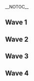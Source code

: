 {{DISPLAYTITLE:Get On My Level 2015: ''Melee'' Singles Pools}}
{{tabs static
|name1=Overview
|link1=Get On My Level/2015/Melee
|name2=Attendees
|link2=Get On My Level/2015/Melee/Attendees
|name3=Singles Pools
|link3=Get On My Level/2015/Melee/Singles Pools
|name4=Singles Bracket
|link4=Get On My Level/2015/Melee/Singles Bracket
|name5=Doubles Pools
|link5=Get On My Level/2015/Melee/Doubles Pools
|name6=Doubles Bracket
|link6=Get On My Level/2015/Melee/Doubles Bracket
|This=3
}}<br>
{{tabs static
|name1=Round 1
|link1=Get On My Level/2015/Melee/Singles Pools
|name2=Round 2
|link2=Get On My Level/2015/Melee/Singles Pools/R2
|This=1
}}<br>
__NOTOC__
==Wave 1==
{{Box|start|padding=2em}}
==={{HiddenSort| Pool 1}}===
{{GroupTableStart|Pool 1|width=200px}}
{{GroupTableSlot|Prince Abu|flag=us|win_m=6|lose_m=0|place=1|bg=up}}
{{GroupTableSlot|AP Renekton|flag=ca|win_m=5|lose_m=1|place=2|bg=up}}
{{GroupTableSlot|Vorde|flag=ca|win_m=4|lose_m=2|place=3|bg=up}}
{{GroupTableSlot|ViiSlash|flag=ca|win_m=2|lose_m=4|place=4|bg=down}}
{{GroupTableSlot|Greener|flag=|win_m=2|lose_m=4|place=4|bg=down}}
{{GroupTableSlot|TheSusLur14|flag=ca|win_m=2|lose_m=4|place=4|bg=down}}
{{GroupTableSlot|Severian|flag=ca|win_m=0|lose_m=6|place=7|bg=down}}
{{GroupTableEnd}}
{{Box|break|padding=2em}}

==={{HiddenSort| Pool 2}}===
{{GroupTableStart|Pool 2|width=200px}}
{{GroupTableSlot|Toph|flag=us|win_m=6|lose_m=0|place=1|bg=up}}
{{GroupTableSlot|K|flag=ca|win_m=5|lose_m=1|place=2|bg=up}}
{{GroupTableSlot|Swing First|flag=ca|win_m=4|lose_m=2|place=3|bg=up}}
{{GroupTableSlot|Kim Yung Un|flag=ca|win_m=3|lose_m=3|place=4|bg=down}}
{{GroupTableSlot|Astra|flag=ca|win_m=2|lose_m=4|place=5|bg=down}}
{{GroupTableSlot|Crimson|flag=ca|win_m=1|lose_m=5|place=6|bg=down}}
{{GroupTableSlot|Gains|flag=ca|win_m=0|lose_m=6|place=7|bg=down}}
{{GroupTableEnd}}
{{Box|break|padding=2em}}

==={{HiddenSort| Pool 3}}===
{{GroupTableStart|Pool 3|width=200px}}
{{GroupTableSlot|Fork|flag=ca|win_m=6|lose_m=0|place=1|bg=up}}
{{GroupTableSlot|Mach|flag=ca|win_m=5|lose_m=1|place=2|bg=up}}
{{GroupTableSlot|Crash|flag=ca|win_m=4|lose_m=2|place=3|bg=up}}
{{GroupTableSlot|PKM|flag=ca|win_m=3|lose_m=3|place=4|bg=down}}
{{GroupTableSlot|Symes|flag=ca|win_m=2|lose_m=4|place=5|bg=down}}
{{GroupTableSlot|Jethrotex|flag=ca|win_m=1|lose_m=5|place=6|bg=down}}
{{GroupTableSlot|Atom|flag=ca|win_m=0|lose_m=6|place=7|bg=down}}
{{GroupTableEnd}}
{{Box|break|padding=2em}}

==={{HiddenSort| Pool 4}}===
{{GroupTableStart|Pool 4|width=200px}}
{{GroupTableSlot|MacD|flag=us|win_m=6|lose_m=0|place=1|bg=up}}
{{GroupTableSlot|Linksta|flag=ca|win_m=5|lose_m=1|place=2|bg=up}}
{{GroupTableSlot|SeeRaY|flag=pt|win_m=4|lose_m=2|place=3|bg=up}}
{{GroupTableSlot|Kao|flag=ca|win_m=3|lose_m=3|place=4|bg=down}}
{{GroupTableSlot|nintnt|flag=ca|win_m=2|lose_m=4|place=5|bg=down}}
{{GroupTableSlot|gemigumi|flag=ca|win_m=1|lose_m=5|place=6|bg=down}}
{{GroupTableSlot|gouf|flag=ca|win_m=0|lose_m=6|place=7|bg=down}}
{{GroupTableEnd}}
{{Box|break|padding=2em}}

==={{HiddenSort| Pool 5}}===
{{GroupTableStart|Pool 5|width=200px}}
{{GroupTableSlot|Trulliam|flag=ca|win_m=6|lose_m=0|place=1|bg=up}}
{{GroupTableSlot|Moky|flag=ca|win_m=5|lose_m=1|place=2|bg=up}}
{{GroupTableSlot|InfernoJesus|flag=ca|win_m=4|lose_m=2|place=3|bg=up}}
{{GroupTableSlot|Chase|flag=ca|win_m=3|lose_m=3|place=4|bg=down}}
{{GroupTableSlot|KenZz|flag=ca|win_m=2|lose_m=4|place=5|bg=down}}
{{GroupTableSlot|Sheep|flag=ca|win_m=1|lose_m=5|place=6|bg=down}}
{{GroupTableSlot|Asunder|flag=ca|win_m=0|lose_m=6|place=7|bg=down}}
{{GroupTableEnd}}
{{Box|break|padding=2em}}

==={{HiddenSort| Pool 6}}===
{{GroupTableStart|Pool 6|width=200px}}
{{GroupTableSlot|Jamrun|flag=ca|win_m=6|lose_m=0|place=1|bg=up}}
{{GroupTableSlot|Kyle|flag=ca|win_m=5|lose_m=1|place=2|bg=up}}
{{GroupTableSlot|Chirka|flag=ca|win_m=3|lose_m=3|place=3|bg=up}}
{{GroupTableSlot|Zeekyueff Emgeebee|flag=ca|win_m=3|lose_m=3|place=4|bg=down}}
{{GroupTableSlot|Tora|flag=ca|win_m=2|lose_m=4|place=5|bg=down}}
{{GroupTableSlot|Keon|flag=ca|win_m=2|lose_m=4|place=6|bg=down}}
{{GroupTableSlot|M3CHE|flag=ca|win_m=0|lose_m=6|place=7|bg=down}}
{{GroupTableEnd}}
{{Box|break|padding=2em}}

==={{HiddenSort| Pool 7}}===
{{GroupTableStart|Pool 7|width=200px}}
{{GroupTableSlot|squible|flag=us|win_m=6|lose_m=0|place=1|bg=up}}
{{GroupTableSlot|Scidadle|flag=ca|win_m=5|lose_m=1|place=2|bg=up}}
{{GroupTableSlot|Lil Brown|flag=ca|win_m=3|lose_m=3|place=3|bg=up}}
{{GroupTableSlot|Dope|flag=ca|win_m=3|lose_m=3|place=3|bg=down}}
{{GroupTableSlot|Delay|flag=ca|win_m=2|lose_m=4|place=5|bg=down}}
{{GroupTableSlot|phrozn|flag=ca|win_m=2|lose_m=4|place=5|bg=down}}
{{GroupTableSlot|Low Expectations|flag=ca|win_m=0|lose_m=6|place=7|bg=down}}
{{GroupTableEnd}}
{{Box|break|padding=2em}}

==={{HiddenSort| Pool 8}}===
{{GroupTableStart|Pool 8|width=200px}}
{{GroupTableSlot|Nightmare|flag=ca|win_m=6|lose_m=0|place=1|bg=up}}
{{GroupTableSlot|Drolian|flag=ca|win_m=5|lose_m=1|place=2|bg=up}}
{{GroupTableSlot|Green Mario|flag=ca|win_m=4|lose_m=2|place=3|bg=up}}
{{GroupTableSlot|Dr.Shots|flag=ca|win_m=3|lose_m=3|place=4|bg=down}}
{{GroupTableSlot|Looke|flag=ca|win_m=2|lose_m=4|place=5|bg=down}}
{{GroupTableSlot|Snakattak|flag=ca|win_m=1|lose_m=5|place=6|bg=down}}
{{GroupTableSlot|Shrimp|flag=ca|win_m=0|lose_m=6|place=7|bg=down}}
{{GroupTableEnd}}
{{Box|end}}

==Wave 2==
{{Box|start|padding=2em}}
==={{HiddenSort| Pool 9}}===
{{GroupTableStart|Pool 9|width=200px}}
{{GroupTableSlot|IB|flag=ca|win_m=6|lose_m=0|place=1|bg=up}}
{{GroupTableSlot|mchen|flag=ca|win_m=5|lose_m=1|place=2|bg=up}}
{{GroupTableSlot|JANKZ|flag=ca|win_m=4|lose_m=2|place=3|bg=up}}
{{GroupTableSlot|Jell0|flag=ca|win_m=3|lose_m=3|place=4|bg=down}}
{{GroupTableSlot|Pentagramic|flag=ca|win_m=2|lose_m=4|place=5|bg=down}}
{{GroupTableSlot|Ktar|flag=ca|win_m=1|lose_m=5|place=6|bg=down}}
{{GroupTableSlot|NorthWind|flag=ca|win_m=0|lose_m=6|place=7|bg=down}}
{{GroupTableEnd}}
{{Box|break|padding=2em}}

==={{HiddenSort| Pool 10}}===
{{GroupTableStart|Pool 10|width=200px}}
{{GroupTableSlot|Weon-X|flag=cl|win_m=6|lose_m=0|place=1|bg=up}}
{{GroupTableSlot|Tranimal|flag=ca|win_m=5|lose_m=1|place=2|bg=up}}
{{GroupTableSlot|Voltampt|flag=ca|win_m=4|lose_m=2|place=3|bg=up}}
{{GroupTableSlot|kapkong|flag=ca|win_m=3|lose_m=3|place=4|bg=down}}
{{GroupTableSlot|Wisdom|flag=ca|win_m=2|lose_m=4|place=5|bg=down}}
{{GroupTableSlot|Sweg|flag=ca|win_m=1|lose_m=5|place=6|bg=down}}
{{GroupTableSlot|Shveed|flag=ca|win_m=0|lose_m=6|place=7|bg=down}}
{{GroupTableEnd}}
{{Box|break|padding=2em}}

==={{HiddenSort| Pool 11}}===
{{GroupTableStart|Pool 11|width=200px}}
{{GroupTableSlot|n0ne|flag=ni|win_m=6|lose_m=0|place=1|bg=up}}
{{GroupTableSlot|Plum|flag=uz|win_m=5|lose_m=1|place=2|bg=up}}
{{GroupTableSlot|Ndrrew|flag=ca|win_m=4|lose_m=2|place=3|bg=up}}
{{GroupTableSlot|jon|flag=ca|win_m=3|lose_m=3|place=4|bg=down}}
{{GroupTableSlot|Disdeyn|flag=ca|win_m=2|lose_m=4|place=5|bg=down}}
{{GroupTableSlot|RLMD|flag=ca|win_m=1|lose_m=5|place=6|bg=down}}
{{GroupTableSlot|Wransky|flag=ca|win_m=0|lose_m=6|place=7|bg=down}}
{{GroupTableEnd}}
{{Box|break|padding=2em}}

==={{HiddenSort| Pool 12}}===
{{GroupTableStart|Pool 12|width=200px}}
{{GroupTableSlot|Duck|flag=us|win_m=6|lose_m=0|place=1|bg=up}}
{{GroupTableSlot|Fern|flag=ca|win_m=5|lose_m=1|place=2|bg=up}}
{{GroupTableSlot|iloveNTR|flag=ca|win_m=4|lose_m=2|place=3|bg=up}}
{{GroupTableSlot|IR|flag=ca|win_m=3|lose_m=3|place=4|bg=down}}
{{GroupTableSlot|Soft Serve|flag=ca|win_m=2|lose_m=4|place=5|bg=down}}
{{GroupTableSlot|Wakening|flag=ca|win_m=1|lose_m=5|place=6|bg=down}}
{{GroupTableSlot|Daze|flag=ca|win_m=0|lose_m=6|place=7|bg=down}}
{{GroupTableEnd}}
{{Box|break|padding=2em}}

==={{HiddenSort| Pool 13}}===
{{GroupTableStart|Pool 13|width=200px}}
{{GroupTableSlot|Vwins|flag=ca|win_m=6|lose_m=0|place=1|bg=up}}
{{GroupTableSlot|Sedimentary Rock|flag=ca|win_m=5|lose_m=1|place=2|bg=up}}
{{GroupTableSlot|Jr|flag=ca|win_m=3|lose_m=3|place=3|bg=up}}
{{GroupTableSlot|Blitz|flag=ca|win_m=3|lose_m=3|place=4|bg=down}}
{{GroupTableSlot|Mox|flag=ca|win_m=3|lose_m=3|place=5|bg=down}}
{{GroupTableSlot|Symptomized|flag=ca|win_m=1|lose_m=5|place=6|bg=down}}
{{GroupTableSlot|shffl|flag=ca|win_m=0|lose_m=6|place=7|bg=down}}
{{GroupTableEnd}}
{{Box|break|padding=2em}}

==={{HiddenSort| Pool 14}}===
{{GroupTableStart|Pool 14|width=200px}}
{{GroupTableSlot|Kage|flag=ca|win_m=6|lose_m=0|place=1|bg=up}}
{{GroupTableSlot|V115|flag=ca|win_m=5|lose_m=1|place=2|bg=up}}
{{GroupTableSlot|Rappsody|flag=ca|win_m=4|lose_m=2|place=3|bg=up}}
{{GroupTableSlot|Juice|flag=ca|win_m=2|lose_m=4|place=4|bg=down}}
{{GroupTableSlot|Mosh|flag=ca|win_m=2|lose_m=4|place=5|bg=down}}
{{GroupTableSlot|N0z1ck|flag=ca|win_m=2|lose_m=4|place=6|bg=down}}
{{GroupTableSlot|AttackingZack|flag=ca|win_m=0|lose_m=6|place=7|bg=down}}
{{GroupTableEnd}}
{{Box|break|padding=2em}}

==={{HiddenSort| Pool 15}}===
{{GroupTableStart|Pool 15|width=200px}}
{{GroupTableSlot|KirbyKaze|flag=ca|win_m=6|lose_m=0|place=1|bg=up}}
{{GroupTableSlot|Gabe|flag=ca|win_m=5|lose_m=1|place=2|bg=up}}
{{GroupTableSlot|Zorro|flag=ca|win_m=4|lose_m=2|place=3|bg=up}}
{{GroupTableSlot|Milo|flag=us|win_m=3|lose_m=3|place=4|bg=down}}
{{GroupTableSlot|Seanye|flag=ca|win_m=2|lose_m=4|place=5|bg=down}}
{{GroupTableSlot|Melo|flag=ca|win_m=1|lose_m=5|place=6|bg=down}}
{{GroupTableSlot|XYZ|flag=ca|win_m=0|lose_m=6|place=7|bg=down}}
{{GroupTableEnd}}
{{Box|break|padding=2em}}

==={{HiddenSort| Pool 16}}===
{{GroupTableStart|Pool 16|width=200px}}
{{GroupTableSlot|Riddlebox|flag=ca|win_m=6|lose_m=0|place=1|bg=up}}
{{GroupTableSlot|spoopy|flag=ca|win_m=5|lose_m=1|place=2|bg=up}}
{{GroupTableSlot|keatsta|flag=ca|win_m=4|lose_m=2|place=3|bg=up}}
{{GroupTableSlot|Strega|flag=ca|win_m=3|lose_m=3|place=4|bg=down}}
{{GroupTableSlot|519_SNAX|flag=ca|win_m=2|lose_m=4|place=5|bg=down}}
{{GroupTableSlot|Grapefruit|flag=ca|win_m=1|lose_m=5|place=6|bg=down}}
{{GroupTableSlot|SugoiBoy|flag=ca|win_m=0|lose_m=6|place=7|bg=down}}
{{GroupTableEnd}}
{{Box|end}}

==Wave 3==
{{Box|start|padding=2em}}
==={{HiddenSort| Pool 17}}===
{{GroupTableStart|Pool 17|width=200px}}
{{GroupTableSlot|Hungrybox|flag=us|win_m=6|lose_m=0|place=1|bg=up}}
{{GroupTableSlot|Lahti|flag=ca|win_m=5|lose_m=1|place=2|bg=up}}
{{GroupTableSlot|Liquid|flag=ca|win_m=3|lose_m=3|place=3|bg=up}}
{{GroupTableSlot|NAKAT|flag=us|win_m=3|lose_m=3|place=4|bg=down}}
{{GroupTableSlot|Cake|flag=ca|win_m=3|lose_m=3|place=5|bg=down}}
{{GroupTableSlot|Toner|flag=ca|win_m=1|lose_m=5|place=6|bg=down}}
{{GroupTableSlot|Ben|flag=ca|win_m=0|lose_m=6|place=7|bg=down}}
{{GroupTableEnd}}
{{Box|break|padding=2em}}

==={{HiddenSort| Pool 18}}===
{{GroupTableStart|Pool 18|width=200px}}
{{GroupTableSlot|Hax|flag=us|win_m=6|lose_m=0|place=1|bg=up}}
{{GroupTableSlot|Syphichan|flag=ca|win_m=5|lose_m=1|place=2|bg=up}}
{{GroupTableSlot|zhao_guang|flag=ca|win_m=4|lose_m=2|place=3|bg=up}}
{{GroupTableSlot|BoomyX|flag=ca|win_m=3|lose_m=3|place=4|bg=down}}
{{GroupTableSlot|Kevin|flag=ca|win_m=2|lose_m=4|place=5|bg=down}}
{{GroupTableSlot|SpaceGhost|flag=ca|win_m=1|lose_m=5|place=6|bg=down}}
{{GroupTableSlot|Nate$|flag=ca|win_m=0|lose_m=6|place=7|bg=down}}
{{GroupTableEnd}}
{{Box|break|padding=2em}}

==={{HiddenSort| Pool 19}}===
{{GroupTableStart|Pool 19|width=200px}}
{{GroupTableSlot|Coffeeblack|flag=ca|win_m=6|lose_m=0|place=1|bg=up}}
{{GroupTableSlot|summonedfist|flag=ca|win_m=5|lose_m=1|place=2|bg=up}}
{{GroupTableSlot|PriceTag|flag=ca|win_m=4|lose_m=2|place=3|bg=up}}
{{GroupTableSlot|OT Eric|flag=|win_m=3|lose_m=3|place=4|bg=down}}
{{GroupTableSlot|Coro|flag=ca|win_m=2|lose_m=4|place=5|bg=down}}
{{GroupTableSlot|Lumi|flag=ca|win_m=1|lose_m=5|place=6|bg=down}}
{{GroupTableSlot|Chum Bucket Customer|flag=ca|win_m=0|lose_m=6|place=7|bg=down}}
{{GroupTableEnd}}
{{Box|break|padding=2em}}

==={{HiddenSort| Pool 20}}===
{{GroupTableStart|Pool 20|width=200px}}
{{GroupTableSlot|sauc3|flag=ca|win_m=6|lose_m=0|place=1|bg=up}}
{{GroupTableSlot|Imyt|flag=us|win_m=5|lose_m=1|place=2|bg=up}}
{{GroupTableSlot|xuna|flag=ca|win_m=4|lose_m=2|place=3|bg=up}}
{{GroupTableSlot|LXIX|flag=ca|win_m=3|lose_m=3|place=4|bg=down}}
{{GroupTableSlot|Duck Chris|flag=ca|win_m=2|lose_m=4|place=5|bg=down}}
{{GroupTableSlot|Barrage|flag=ca|win_m=1|lose_m=5|place=6|bg=down}}
{{GroupTableSlot|Sly Cooper|flag=ca|win_m=0|lose_m=6|place=7|bg=down}}
{{GroupTableEnd}}
{{Box|break|padding=2em}}

==={{HiddenSort| Pool 21}}===
{{GroupTableStart|Pool 21|width=200px}}
{{GroupTableSlot|The Moon|flag=us|win_m=6|lose_m=0|place=1|bg=up}}
{{GroupTableSlot|GoDiegoGo|flag=ca|win_m=0|lose_m=1|place=2|bg=up}}
{{GroupTableSlot|L2P|flag=ca|win_m=0|lose_m=1|place=3|bg=up}}
{{GroupTableSlot|NyteShadows|flag=ca|win_m=|lose_m=|place=|bg=down}}
{{GroupTableSlot|Chriskow|flag=ca|win_m=|lose_m=|place=|bg=down}}
{{GroupTableSlot|DiabloMablo|flag=ca|win_m=|lose_m=|place=|bg=down}}
{{GroupTableSlot|Slush|flag=ca|win_m=|lose_m=|place=|bg=down}}
{{GroupTableEnd}}
{{Box|break|padding=2em}}

==={{HiddenSort| Pool 22}}===
{{GroupTableStart|Pool 22|width=200px}}
{{GroupTableSlot|chesterr01|flag=ca|win_m=|lose_m=|place=1|bg=up}}
{{GroupTableSlot|Emanon|flag=us|win_m=|lose_m=|place=2|bg=up}}
{{GroupTableSlot|Alice |team= |place=3 |win_m= |lose_m= |win_g= |lose_g= |bg=up }}
{{GroupTableSlot|Liefx|flag=|win_m=|lose_m=|place=|bg=down}}
{{GroupTableSlot|SackofWine|flag=ca|win_m=|lose_m=|place=|bg=down}}
{{GroupTableSlot|Taco |team= |place= |win_m= |lose_m= |win_g= |lose_g= |bg=down}}
{{GroupTableSlot|Onibot|flag=ca|win_m=|lose_m=|place=|bg=down}}
{{GroupTableEnd}}
{{Box|break|padding=2em}}

==={{HiddenSort| Pool 23}}===
{{GroupTableStart|Pool 23|width=200px}}
{{GroupTableSlot|Kalamazhu|flag=us|win_m=|lose_m=|place=1|bg=up}}
{{GroupTableSlot|Hex|flag=ca|win_m=|lose_m=|place=2|bg=up}}
{{GroupTableSlot|The Engineer|flag=ca|win_m=|lose_m=|place=3|bg=up}}
{{GroupTableSlot|Shiney Mewtwo|flag=ca|win_m=|lose_m=|place=|bg=down}}
{{GroupTableSlot|Nysyarc|flag=ca|win_m=|lose_m=|place=|bg=down}}
{{GroupTableSlot|T.O.S. |team= |place= |win_m= |lose_m= |win_g= |lose_g= |bg=down}}
{{GroupTableSlot|WISH|flag=ca|win_m=|lose_m=|place=|bg=down}}
{{GroupTableEnd}}
{{Box|break|padding=2em}}

==={{HiddenSort| Pool 24}}===
{{GroupTableStart|Pool 24|width=200px}}
{{GroupTableSlot|KJH|flag=us|win_m=|lose_m=|place=1|bg=up}}
{{GroupTableSlot|Krisp|flag=ca|win_m=|lose_m=|place=2|bg=up}}
{{GroupTableSlot|Menard|flag=ca|win_m=|lose_m=|place=3|bg=up}}
{{GroupTableSlot|Slippy|flag=ca|win_m=|lose_m=|place=|bg=down}}
{{GroupTableSlot|Jubiyab|flag=ca|win_m=|lose_m=|place=|bg=down}}
{{GroupTableSlot|Kale|flag=ca|win_m=|lose_m=|place=|bg=down}}
{{GroupTableSlot|Ellie |team= |place= |win_m= |lose_m= |win_g= |lose_g= |bg=down}}
{{GroupTableEnd}}
{{Box|end}}

==Wave 4==
{{Box|start|padding=2em}}
==={{HiddenSort| Pool 25}}===
{{GroupTableStart|Pool 25|width=200px}}
{{GroupTableSlot|Juggleguy|flag=us|win_m=|lose_m=|place=1|bg=up}}
{{GroupTableSlot|Phake|flag=ca|win_m=|lose_m=|place=2|bg=up}}
{{GroupTableSlot|wakka|flag=ca|win_m=|lose_m=|place=3|bg=up}}
{{GroupTableSlot|cylinder|flag=ca|win_m=|lose_m=|place=|bg=down}}
{{GroupTableSlot|Marko64|flag=ca|win_m=|lose_m=|place=|bg=down}}
{{GroupTableSlot|cashmoney|flag=ca|win_m=|lose_m=|place=|bg=down}}
{{GroupTableSlot|Yung|flag=ca|win_m=|lose_m=|place=|bg=down}}
{{GroupTableEnd}}
{{Box|break|padding=2em}}

==={{HiddenSort| Pool 26}}===
{{GroupTableStart|Pool 26|width=200px}}
{{GroupTableSlot|Unknown522|flag=ca|win_m=|lose_m=|place=1|bg=up}}
{{GroupTableSlot|FendrickLamar|flag=us|win_m=|lose_m=|place=2|bg=up}}
{{GroupTableSlot|zach2m1|flag=ca|win_m=|lose_m=|place=3|bg=up}}
{{GroupTableSlot|Rabbit|flag=ca|win_m=|lose_m=|place=|bg=down}}
{{GroupTableSlot|Zukon|flag=ca|win_m=|lose_m=|place=|bg=down}}
{{GroupTableSlot|ToeZ|flag=ca|win_m=|lose_m=|place=|bg=down}}
{{GroupTableSlot|Cat|flag=ca|win_m=|lose_m=|place=|bg=down}}
{{GroupTableEnd}}
{{Box|break|padding=2em}}

==={{HiddenSort| Pool 27}}===
{{GroupTableStart|Pool 27|width=200px}}
{{GroupTableSlot|Hello|flag=ca|win_m=|lose_m=|place=1|bg=up}}
{{GroupTableSlot|HHH|flag=ca|win_m=|lose_m=|place=2|bg=up}}
{{GroupTableSlot|Monib|flag=ca|win_m=|lose_m=|place=3|bg=up}}
{{GroupTableSlot|Radiowar|flag=ca|win_m=|lose_m=|place=|bg=down}}
{{GroupTableSlot|13uck5h0t|flag=ca|win_m=|lose_m=|place=|bg=down}}
{{GroupTableSlot|Fiend|flag=ca|win_m=|lose_m=|place=|bg=down}}
{{GroupTableSlot|Hien|flag=ca|win_m=|lose_m=|place=|bg=down}}
{{GroupTableEnd}}
{{Box|break|padding=2em}}

==={{HiddenSort| Pool 28}}===
{{GroupTableStart|Pool 28|width=200px}}
{{GroupTableSlot|4Serial|flag=ca |place=1 |win_m= |lose_m= |win_g= |lose_g= |bg=up }}
{{GroupTableSlot|Toast |flag=ca |place=2 |win_m= |lose_m= |win_g= |lose_g= |bg=up }}
{{GroupTableSlot|Deep Dish |flag=ca |place=3 |win_m= |lose_m= |win_g= |lose_g= |bg=up }}
{{GroupTableSlot|Kid|flag=ca|win_m=|lose_m=|place=|bg=down}}
{{GroupTableSlot|M92|flag=ca|win_m=|lose_m=|place=|bg=down}}
{{GroupTableSlot|Ryuu|flag=ca|win_m=|lose_m=|place=|bg=down}}
{{GroupTableSlot|Marty|flag=us |place= |win_m= |lose_m= |win_g= |lose_g= |bg=down }}
{{GroupTableEnd}}
{{Box|break|padding=2em}}

==={{HiddenSort| Pool 29}}===
{{GroupTableStart|Pool 29|width=200px}}
{{GroupTableSlot|RaynEX|flag=ca|win_m=|lose_m=|place=1|bg=up}}
{{GroupTableSlot|Towel|flag=ca|win_m=|lose_m=|place=2|bg=up}}
{{GroupTableSlot|Sawrik|flag=ca|win_m=|lose_m=|place=3|bg=up}}
{{GroupTableSlot|Rasclat|flag=us|win_m=|lose_m=|place=|bg=down}}
{{GroupTableSlot|Tadpole|flag=ca|win_m=|lose_m=|place=|bg=down}}
{{GroupTableSlot|Soda|flag=ca|win_m=|lose_m=|place=|bg=down}}
{{GroupTableSlot|Radar|flag=ca|win_m=|lose_m=|place=|bg=down}}
{{GroupTableEnd}}
{{Box|break|padding=2em}}

==={{HiddenSort| Pool 30}}===
{{GroupTableStart|Pool 30|width=200px}}
{{GroupTableSlot|SAUS|flag=ca|win_m=|lose_m=|place=1|bg=up}}
{{GroupTableSlot|Windrose|flag=ca|win_m=|lose_m=|place=2|bg=up}}
{{GroupTableSlot|Kong|flag=ca|win_m=|lose_m=|place=3|bg=up}}
{{GroupTableSlot|2Kawaii2Live|team= |place= |win_m= |lose_m= |win_g= |lose_g= |bg=down }}
{{GroupTableSlot|Clown|flag=ca|win_m=|lose_m=|place=|bg=down}}
{{GroupTableSlot|Fine Yoshi Pie|team= |place= |win_m= |lose_m= |win_g= |lose_g= |bg=down}}
{{GroupTableSlot|Classic Mitch|flag=ca|win_m=|lose_m=|place=|bg=down}}
{{GroupTableEnd}}
{{Box|break|padding=2em}}

==={{HiddenSort| Pool 31}}===
{{GroupTableStart|Pool 31|width=200px}}
{{GroupTableSlot|Vanitas|flag=ca|win_m=|lose_m=|place=1|bg=up}}
{{GroupTableSlot|Coastward|flag=ca|win_m=|lose_m=|place=2|bg=up}}
{{GroupTableSlot|DestiKnee|flag=ca|win_m=|lose_m=|place=3|bg=up}}
{{GroupTableSlot|KanyeRest|flag=|win_m=|lose_m=|place=|bg=down}}
{{GroupTableSlot|0aK|flag=ca|win_m=|lose_m=|place=|bg=down}}
{{GroupTableSlot|ZocD|team= |place= |win_m= |lose_m= |win_g= |lose_g= |bg=down }}
{{GroupTableSlot|Zeno|team= |place= |win_m= |lose_m= |win_g= |lose_g= |bg=down }}
{{GroupTableEnd}}
{{Box|break|padding=2em}}

==={{HiddenSort| Pool 32}}===
{{GroupTableStart|Pool 32|width=200px}}
{{GroupTableSlot|DJ Nintendo|flag=us|win_m=|lose_m=|place=1|bg=up}}
{{GroupTableSlot|Flood|flag=ca|win_m=|lose_m=|place=2|bg=up}}
{{GroupTableSlot|Klaww|flag=ca|win_m=|lose_m=|place=3|bg=up}}
{{GroupTableSlot|JaW|flag=ca|win_m=|lose_m=|place=|bg=down}}
{{GroupTableSlot|Gleb|flag=ca|win_m=|lose_m=|place=|bg=down}}
{{GroupTableSlot|Cave|flag=ca|win_m=|lose_m=|place=|bg=down}}
{{GroupTableSlot|PicklesForScale|flag=ca|win_m=|lose_m=|place=|bg=down}}
{{GroupTableEnd}}
{{Box|end}}
